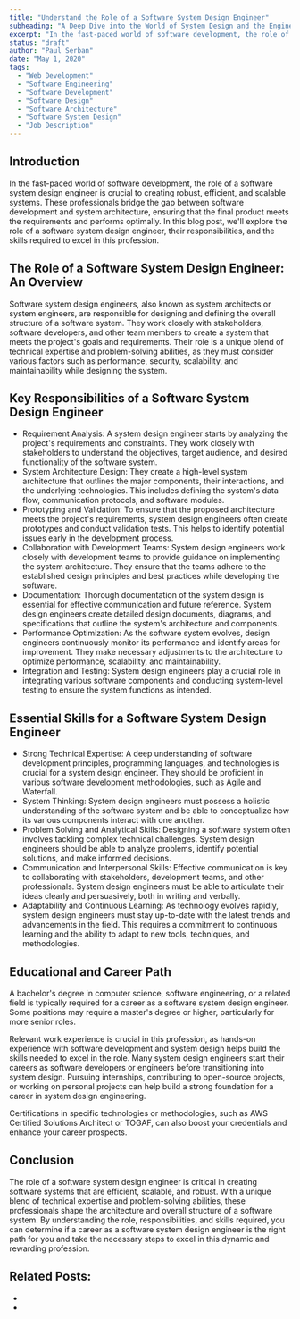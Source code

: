 ```yaml
---
title: "Understand the Role of a Software System Design Engineer"
subheading: "A Deep Dive into the World of System Design and the Engineers Who Make It Happen"
excerpt: "In the fast-paced world of software development, the role of a software system design engineer is crucial to creating robust, efficient, and scalable systems. These professionals bridge the gap between software development and system architecture, ensuring that the final product meets the requirements and performs optimally. In this blog post, we'll explore the role of a software system design engineer, their responsibilities, and the skills required to excel in this profession."
status: "draft"
author: "Paul Serban"
date: "May 1, 2020"
tags:
  - "Web Development"
  - "Software Engineering"
  - "Software Development"
  - "Software Design"
  - "Software Architecture"
  - "Software System Design"
  - "Job Description"
---
```


## Introduction

In the fast-paced world of software development, the role of a software system design engineer is crucial to creating robust, efficient, and scalable systems. These professionals bridge the gap between software development and system architecture, ensuring that the final product meets the requirements and performs optimally. In this blog post, we'll explore the role of a software system design engineer, their responsibilities, and the skills required to excel in this profession.

## The Role of a Software System Design Engineer: An Overview

Software system design engineers, also known as system architects or system engineers, are responsible for designing and defining the overall structure of a software system. They work closely with stakeholders, software developers, and other team members to create a system that meets the project's goals and requirements. Their role is a unique blend of technical expertise and problem-solving abilities, as they must consider various factors such as performance, security, scalability, and maintainability while designing the system.

## Key Responsibilities of a Software System Design Engineer

- Requirement Analysis: A system design engineer starts by analyzing the project's requirements and constraints. They work closely with stakeholders to understand the objectives, target audience, and desired functionality of the software system.
- System Architecture Design: They create a high-level system architecture that outlines the major components, their interactions, and the underlying technologies. This includes defining the system's data flow, communication protocols, and software modules.
- Prototyping and Validation: To ensure that the proposed architecture meets the project's requirements, system design engineers often create prototypes and conduct validation tests. This helps to identify potential issues early in the development process.
- Collaboration with Development Teams: System design engineers work closely with development teams to provide guidance on implementing the system architecture. They ensure that the teams adhere to the established design principles and best practices while developing the software.
- Documentation: Thorough documentation of the system design is essential for effective communication and future reference. System design engineers create detailed design documents, diagrams, and specifications that outline the system's architecture and components.
- Performance Optimization: As the software system evolves, design engineers continuously monitor its performance and identify areas for improvement. They make necessary adjustments to the architecture to optimize performance, scalability, and maintainability.
- Integration and Testing: System design engineers play a crucial role in integrating various software components and conducting system-level testing to ensure the system functions as intended.

## Essential Skills for a Software System Design Engineer
- Strong Technical Expertise: A deep understanding of software development principles, programming languages, and technologies is crucial for a system design engineer. They should be proficient in various software development methodologies, such as Agile and Waterfall.
- System Thinking: System design engineers must possess a holistic understanding of the software system and be able to conceptualize how its various components interact with one another.
- Problem Solving and Analytical Skills: Designing a software system often involves tackling complex technical challenges. System design engineers should be able to analyze problems, identify potential solutions, and make informed decisions.
- Communication and Interpersonal Skills: Effective communication is key to collaborating with stakeholders, development teams, and other professionals. System design engineers must be able to articulate their ideas clearly and persuasively, both in writing and verbally.
- Adaptability and Continuous Learning: As technology evolves rapidly, system design engineers must stay up-to-date with the latest trends and advancements in the field. This requires a commitment to continuous learning and the ability to adapt to new tools, techniques, and methodologies.

## Educational and Career Path
A bachelor's degree in computer science, software engineering, or a related field is typically required for a career as a software system design engineer. Some positions may require a master's degree or higher, particularly for more senior roles.

Relevant work experience is crucial in this profession, as hands-on experience with software development and system design helps build the skills needed to excel in the role. Many system design engineers start their careers as software developers or engineers before transitioning into system design. Pursuing internships, contributing to open-source projects, or working on personal projects can help build a strong foundation for a career in system design engineering.

Certifications in specific technologies or methodologies, such as AWS Certified Solutions Architect or TOGAF, can also boost your credentials and enhance your career prospects.

## Conclusion
The role of a software system design engineer is critical in creating software systems that are efficient, scalable, and robust. With a unique blend of technical expertise and problem-solving abilities, these professionals shape the architecture and overall structure of a software system. By understanding the role, responsibilities, and skills required, you can determine if a career as a software system design engineer is the right path for you and take the necessary steps to excel in this dynamic and rewarding profession.

## Related Posts:
- <Link href="/blog/posts/frontend-system-design-engineer-role-requirements-and-oportunities" label={`Frontend System Design Engineer: Role, Requirements, and Opportunities`} isInternal={true} />
- <Link href="/blog/posts/the-think-build-architect-mindset-in-web-development" label={`The Think-Build-Architect Mindset in Web Development`} isInternal={true} />